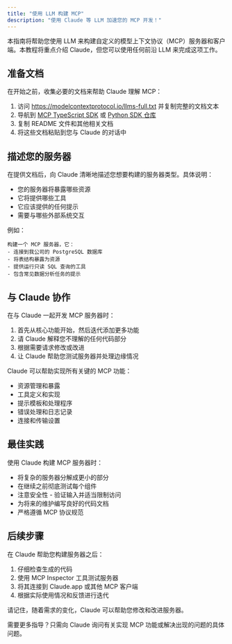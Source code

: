 ```yaml
---
title: "使用 LLM 构建 MCP"
description: "使用 Claude 等 LLM 加速您的 MCP 开发！"
---
```


本指南将帮助您使用 LLM 来构建自定义的模型上下文协议（MCP）服务器和客户端。本教程将重点介绍 Claude，但您可以使用任何前沿 LLM 来完成这项工作。

## 准备文档

在开始之前，收集必要的文档来帮助 Claude 理解 MCP：

1. 访问 https://modelcontextprotocol.io/llms-full.txt 并复制完整的文档文本
2. 导航到 [MCP TypeScript SDK](https://github.com/modelcontextprotocol/typescript-sdk) 或 [Python SDK 仓库](https://github.com/modelcontextprotocol/python-sdk)
3. 复制 README 文件和其他相关文档
4. 将这些文档粘贴到您与 Claude 的对话中

## 描述您的服务器

在提供文档后，向 Claude 清晰地描述您想要构建的服务器类型。具体说明：

- 您的服务器将暴露哪些资源
- 它将提供哪些工具
- 它应该提供的任何提示
- 需要与哪些外部系统交互

例如：
```
构建一个 MCP 服务器，它：
- 连接到我公司的 PostgreSQL 数据库
- 将表结构暴露为资源
- 提供运行只读 SQL 查询的工具
- 包含常见数据分析任务的提示
```

## 与 Claude 协作

在与 Claude 一起开发 MCP 服务器时：

1. 首先从核心功能开始，然后迭代添加更多功能
2. 请 Claude 解释您不理解的任何代码部分
3. 根据需要请求修改或改进
4. 让 Claude 帮助您测试服务器并处理边缘情况

Claude 可以帮助实现所有关键的 MCP 功能：

- 资源管理和暴露
- 工具定义和实现
- 提示模板和处理程序
- 错误处理和日志记录
- 连接和传输设置

## 最佳实践

使用 Claude 构建 MCP 服务器时：

- 将复杂的服务器分解成更小的部分
- 在继续之前彻底测试每个组件
- 注意安全性 - 验证输入并适当限制访问
- 为将来的维护编写良好的代码文档
- 严格遵循 MCP 协议规范

## 后续步骤

在 Claude 帮助您构建服务器之后：

1. 仔细检查生成的代码
2. 使用 MCP Inspector 工具测试服务器
3. 将其连接到 Claude.app 或其他 MCP 客户端
4. 根据实际使用情况和反馈进行迭代

请记住，随着需求的变化，Claude 可以帮助您修改和改进服务器。

需要更多指导？只需向 Claude 询问有关实现 MCP 功能或解决出现的问题的具体问题。
